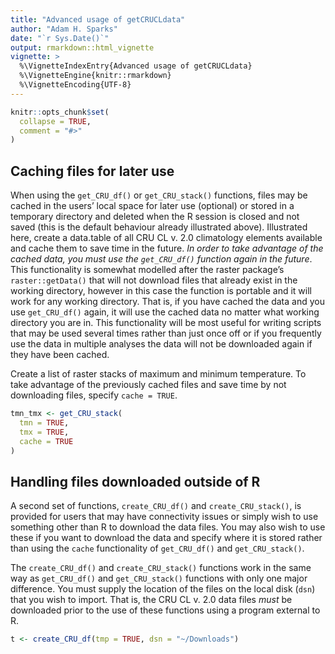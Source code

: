 ```yaml
---
title: "Advanced usage of getCRUCLdata"
author: "Adam H. Sparks"
date: "`r Sys.Date()`"
output: rmarkdown::html_vignette
vignette: >
  %\VignetteIndexEntry{Advanced usage of getCRUCLdata}
  %\VignetteEngine{knitr::rmarkdown}
  %\VignetteEncoding{UTF-8}
---
```


```r
knitr::opts_chunk$set(
  collapse = TRUE,
  comment = "#>"
)
```

## Caching files for later use

When using the `get_CRU_df()` or `get_CRU_stack()` functions, files may be cached in the users' local space for later use (optional) or stored in a temporary directory and deleted when the R session is closed and not saved (this is the default behaviour already illustrated above).
Illustrated here, create a data.table of all CRU CL v. 2.0 climatology elements available and cache them to save time in the future.
*In order to take advantage of the cached data, you must use the `get_CRU_df()` function again in the future*.
This functionality is somewhat modelled after the raster package's `raster::getData()` that will not download files that already exist in the working directory, however in this case the function is portable and it will work for any working directory.
That is, if you have cached the data and you use `get_CRU_df()` again, it will use the cached data no matter what working directory you are in.
This functionality will be most useful for writing scripts that may be used several times rather than just once off or if you frequently use the data in multiple analyses the data will not be downloaded again if they have been cached.

Create a list of raster stacks of maximum and minimum temperature.
To take advantage of the previously cached files and save time by not downloading files, specify `cache = TRUE`.

```r
tmn_tmx <- get_CRU_stack(
  tmn = TRUE,
  tmx = TRUE,
  cache = TRUE
)
```

## Handling files downloaded outside of R

A second set of functions, `create_CRU_df()` and `create_CRU_stack()`, is provided for users that may have connectivity issues or simply wish to use something other than R to download the data files.
You may also wish to use these if you want to download the data and specify where it is stored rather than using the `cache` functionality of `get_CRU_df()` and `get_CRU_stack()`.

The `create_CRU_df()` and `create_CRU_stack()` functions work in the same way as `get_CRU_df()` and `get_CRU_stack()` functions with only one major difference.
You must supply the location of the files on the local disk (`dsn`) that you wish to import.
That is, the CRU CL v. 2.0 data files *must* be downloaded prior to the use of these functions using a program external to R.

```r
t <- create_CRU_df(tmp = TRUE, dsn = "~/Downloads")
```
